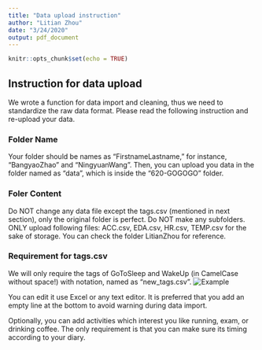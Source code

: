```yaml
---
title: "Data upload instruction"
author: "Litian Zhou"
date: "3/24/2020"
output: pdf_document
---
```


```r
knitr::opts_chunk$set(echo = TRUE)
```

## Instruction for data upload

We wrote a function for data import and cleaning, thus we need to standardize the raw data format. Please read the following instruction and re-upload your data.

### Folder Name
Your folder should be names as "FirstnameLastname," for instance, "BangyaoZhao" and "NingyuanWang". Then, you can upload you data in the folder named as "data", which is inside the "620-GOGOGO" folder.

### Foler Content
Do NOT change any data file except the tags.csv (mentioned in next section), only the original folder is perfect. Do NOT make any subfolders. ONLY upload following files: ACC.csv, EDA.csv, HR.csv, TEMP.csv for the sake of storage. You can check the folder LitianZhou for reference.

### Requirement for tags.csv
We will only require the tags of GoToSleep and WakeUp (in CamelCase without space!) with notation, named as "new_tags.csv". ![Example](new_tags.png)

You can edit it use Excel or any text editor. It is preferred that you add an empty line at the bottom to avoid warning during data import.

Optionally, you can add activities which interest you like running, exam, or drinking coffee. The only requirement is that you can make sure its timing according to your diary.





